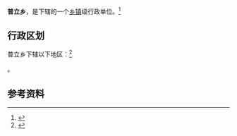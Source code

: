 {{中国乡级行政区|53/03/81/201/000}}

'''普立乡'''，是{{PRC admin/fullname|53/03/81/201/000|3}}下辖的一个[[乡镇|乡镇]]级行政单位。<ref>{{PRC admin/ref sgc|{{PRC admin/parent|53/03/81/201/000}}}}</ref>

== 行政区划 ==

普立乡下辖以下地区：<ref>{{PRC admin/ref sgc|53/03/81/201/000}}</ref>

{{PRC admin/children|53/03/81/201/000}}。

== 参考资料 ==

{{reflist}}

{{行政区划小作品}}
{{PRC admin/navcat|53/03/81/201/000}}